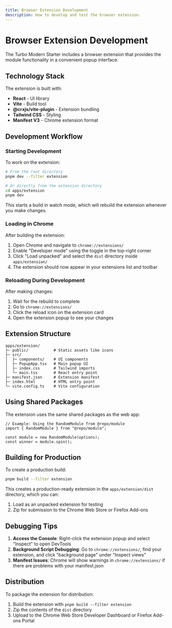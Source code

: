 ```yaml
---
title: Browser Extension Development
description: How to develop and test the browser extension.
---
```


# Browser Extension Development

The Turbo Modern Starter includes a browser extension that provides the module functionality in a convenient popup interface.

## Technology Stack

The extension is built with:

- **React** - UI library
- **Vite** - Build tool
- **@crxjs/vite-plugin** - Extension bundling
- **Tailwind CSS** - Styling
- **Manifest V3** - Chrome extension format

## Development Workflow

### Starting Development

To work on the extension:

```bash
# From the root directory
pnpm dev --filter extension

# Or directly from the extension directory
cd apps/extension
pnpm dev
```

This starts a build in watch mode, which will rebuild the extension whenever you make changes.

### Loading in Chrome

After building the extension:

1. Open Chrome and navigate to `chrome://extensions/`
2. Enable "Developer mode" using the toggle in the top-right corner
3. Click "Load unpacked" and select the `dist` directory inside `apps/extension/`
4. The extension should now appear in your extensions list and toolbar

### Reloading During Development

After making changes:

1. Wait for the rebuild to complete
2. Go to `chrome://extensions/`
3. Click the reload icon on the extension card
4. Open the extension popup to see your changes

## Extension Structure

```
apps/extension/
├─ public/           # Static assets like icons
├─ src/
│  ├─ components/    # UI components
│  ├─ PopupApp.tsx   # Main popup UI
│  ├─ index.css      # Tailwind imports
│  └─ main.tsx       # React entry point
├─ manifest.json     # Extension manifest
├─ index.html        # HTML entry point
└─ vite.config.ts    # Vite configuration
```

## Using Shared Packages

The extension uses the same shared packages as the web app:

```tsx
// Example: Using the RandomModule from @repo/module
import { RandomModule } from "@repo/module";

const module = new RandomModule(options);
const winner = module.spin();
```

## Building for Production

To create a production build:

```bash
pnpm build --filter extension
```

This creates a production-ready extension in the `apps/extension/dist` directory, which you can:

1. Load as an unpacked extension for testing
2. Zip for submission to the Chrome Web Store or Firefox Add-ons

## Debugging Tips

1. **Access the Console**: Right-click the extension popup and select "Inspect" to open DevTools
2. **Background Script Debugging**: Go to `chrome://extensions/`, find your extension, and click "background page" under "Inspect views"
3. **Manifest Issues**: Chrome will show warnings in `chrome://extensions/` if there are problems with your manifest.json

## Distribution

To package the extension for distribution:

1. Build the extension with `pnpm build --filter extension`
2. Zip the contents of the `dist` directory
3. Upload to the Chrome Web Store Developer Dashboard or Firefox Add-ons Portal